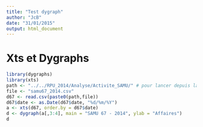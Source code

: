 ```yaml
---
title: "Test dygraph"
author: "JcB"
date: "31/01/2015"
output: html_document
---
```


Xts et Dygraphs
===============

```r

library(dygraphs)
library(xts)
path <- "../../RPU_2014/Analyse/Activite_SAMU/" # pour lancer depuis la console retirer un ../
file <- "samu67_2014.csv"
d67 <- read.csv(paste0(path,file))
d67$date <- as.Date(d67$date, "%d/%m/%Y")
a <- xts(d67, order.by = d67$date)
d <- dygraph(a[,3:4], main = "SAMU 67 - 2014", ylab = "Affaires")
d
```
